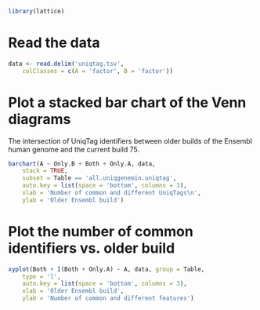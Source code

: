 ```r
library(lattice)
```

# Read the data
```r
data <- read.delim('uniqtag.tsv',
	colClasses = c(A = 'factor', B = 'factor'))
```

# Plot a stacked bar chart of the Venn diagrams
The intersection of UniqTag identifiers between older builds of the Ensembl human genome and the current build 75.
```r
barchart(A ~ Only.B + Both + Only.A, data,
	stack = TRUE,
	subset = Table == 'all.uniqgenemin.uniqtag',
	auto.key = list(space = 'bottom', columns = 3),
	xlab = 'Number of common and different UniqTags\n',	
	ylab = 'Older Ensembl build')
```

# Plot the number of common identifiers vs. older build
```r
xyplot(Both + I(Both + Only.A) ~ A, data, group = Table,
	type = 'l',
	auto.key = list(space = 'bottom', columns = 3),
	xlab = 'Older Ensembl build',
	ylab = 'Number of common and different features')
```